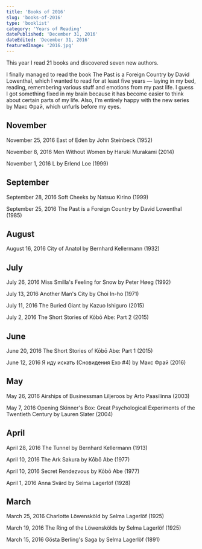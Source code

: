 ```yaml
---
title: 'Books of 2016'
slug: 'books-of-2016'
type: 'booklist'
category: 'Years of Reading'
datePublished: 'December 31, 2016'
dateEdited: 'December 31, 2016'
featuredImage: '2016.jpg'
---
```


This year I read 21 books and discovered seven new authors.

I finally managed to read the book The Past is a Foreign Country by David
Lowenthal, which I wanted to read for at least five years — laying in my bed,
reading, remembering various stuff and emotions from my past life. I guess I got
something fixed in my brain because it has become easier to think about certain
parts of my life. Also, I'm entirely happy with the new series by Макс Фрай,
which unfurls before my eyes.

## November

November 25, 2016 East of Eden by John Steinbeck (1952)

November 8, 2016 Men Without Women by Haruki Murakami (2014)

November 1, 2016 L by Erlend Loe (1999)

## September

September 28, 2016 Soft Cheeks by Natsuo Kirino (1999)

September 25, 2016 The Past is a Foreign Country by David Lowenthal (1985)

## August

August 16, 2016 City of Anatol by Bernhard Kellermann (1932)

## July

July 26, 2016 Miss Smilla's Feeling for Snow by Peter Høeg (1992)

July 13, 2016 Another Man's City by Choi In-ho (1971)

July 11, 2016 The Buried Giant by Kazuo Ishiguro (2015)

July 2, 2016 The Short Stories of Kōbō Abe: Part 2 (2015)

## June

June 20, 2016 The Short Stories of Kōbō Abe: Part 1 (2015)

June 12, 2016 Я иду искать (Сновидения Ехо #4) by Макс Фрай (2016)

## May

May 26, 2016 Airships of Businessman Liljeroos by Arto Paasilinna (2003)

May 7, 2016 Opening Skinner's Box: Great Psychological Experiments of the
Twentieth Century by Lauren Slater (2004)

## April

April 28, 2016 The Tunnel by Bernhard Kellermann (1913)

April 10, 2016 The Ark Sakura by Kōbō Abe (1977)

April 10, 2016 Secret Rendezvous by Kōbō Abe (1977)

April 1, 2016 Anna Svärd by Selma Lagerlöf (1928)

## March

March 25, 2016 Charlotte Löwensköld by Selma Lagerlöf (1925)

March 19, 2016 The Ring of the Löwenskölds by Selma Lagerlöf (1925)

March 15, 2016 Gösta Berling's Saga by Selma Lagerlöf (1891)
